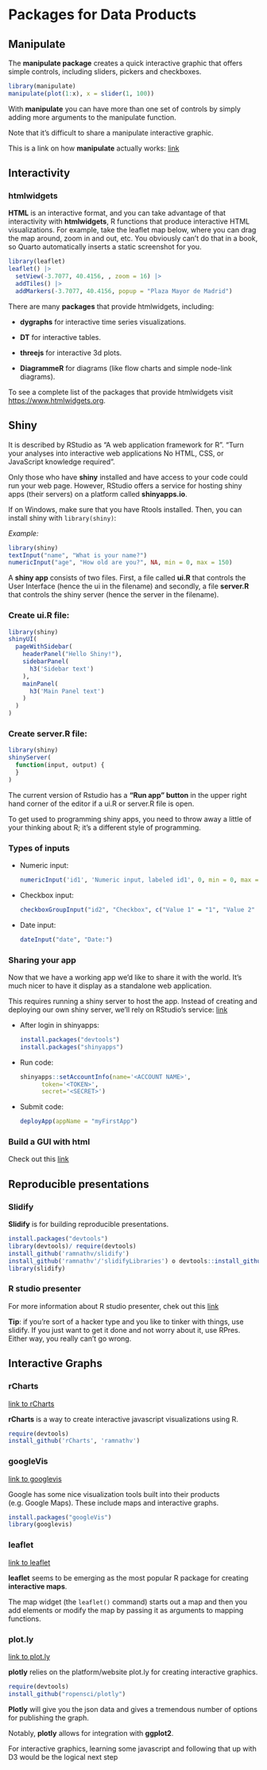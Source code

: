 # Packages for Data Products

## Manipulate

The **manipulate package** creates a quick interactive graphic that offers simple controls, including sliders, pickers and checkboxes.

``` r
library(manipulate) 
manipulate(plot(1:x), x = slider(1, 100))
```

With **manipulate** you can have more than one set of controls by simply adding more arguments to the manipulate function.

Note that it’s difficult to share a manipulate interactive graphic.

This is a link on how **manipulate** actually works: [link](https://support.rstudio.com/hc/en-us/articles/200551906-Interactive-Plotting-with-Manipulate)

## Interactivity

### htmlwidgets

**HTML** is an interactive format, and you can take advantage of that interactivity with **htmlwidgets**, R functions that produce interactive HTML visualizations. For example, take the leaflet map below, where you can drag the map around, zoom in and out, etc. You obviously can’t do that in a book, so Quarto automatically inserts a static screenshot for you.

``` r
library(leaflet)
leaflet() |>
  setView(-3.7077, 40.4156, , zoom = 16) |> 
  addTiles() |>
  addMarkers(-3.7077, 40.4156, popup = "Plaza Mayor de Madrid") 
```

There are many **packages** that provide htmlwidgets, including:

-   **dygraphs** for interactive time series visualizations.

-   **DT** for interactive tables.

-   **threejs** for interactive 3d plots.

-   **DiagrammeR** for diagrams (like flow charts and simple node-link diagrams).

To see a complete list of the packages that provide htmlwidgets visit <https://www.htmlwidgets.org>.


## Shiny

It is described by RStudio as “A web application framework for R”. “Turn your analyses into interactive web applications No HTML, CSS, or JavaScript knowledge required”.

Only those who have **shiny** installed and have access to your code could run your web page. However, RStudio offers a service for hosting shiny apps (their servers) on a platform called **shinyapps.io**.

If on Windows, make sure that you have Rtools installed. Then, you can install shiny with `library(shiny)`:

*Example:*

``` r
library(shiny)
textInput("name", "What is your name?")
numericInput("age", "How old are you?", NA, min = 0, max = 150)
```

A **shiny app** consists of two files. First, a file called **ui.R** that controls the User Interface (hence the ui in the filename) and secondly, a file **server.R** that controls the shiny server (hence the server in the filename).

### Create ui.R file:

``` r
library(shiny)
shinyUI(
  pageWithSidebar( 
    headerPanel("Hello Shiny!"), 
    sidebarPanel( 
      h3('Sidebar text')
    ),
    mainPanel( 
      h3('Main Panel text')
    )
  )
)
```

### Create server.R file:

``` r
library(shiny) 
shinyServer( 
  function(input, output) {
  }
)
```

The current version of Rstudio has a **“Run app” button** in the upper right hand corner of the editor if a ui.R or server.R file is open.

To get used to programming shiny apps, you need to throw away a little of your thinking about R; it’s a different style of programming.

### Types of inputs

-   Numeric input:

    ``` r
    numericInput('id1', 'Numeric input, labeled id1', 0, min = 0, max = 10, step= 1)
    ```

-   Checkbox input:

    ``` r
    checkboxGroupInput("id2", "Checkbox", c("Value 1" = "1", "Value 2" = "2", "Value 3" = "3"))
    ```

-   Date input:

    ``` r
    dateInput("date", "Date:")
    ```

### Sharing your app

Now that we have a working app we’d like to share it with the world. It’s much nicer to have it display as a standalone web application.

This requires running a shiny server to host the app. Instead of creating and deploying our own shiny server, we’ll rely on RStudio’s service: [link](https://www.shinyapps.io/)

-   After login in shinyapps:

    ``` r
    install.packages("devtools")
    install.packages("shinyapps")
    ```

-   Run code:

    ``` r
    shinyapps::setAccountInfo(name='<ACCOUNT NAME>', 
          token='<TOKEN>', 
          secret='<SECRET>')
    ```

-   Submit code:

    ``` r
    deployApp(appName = "myFirstApp")
    ```

### Build a GUI with html

Check out this [link](https://shiny.rstudio.com/articles/html-ui.html)

## Reproducible presentations

### Slidify

**Slidify** is for building reproducible presentations.

``` r
install.packages("devtools") 
library(devtools)/ require(devtools)
install_github('ramnathv/slidify')
install_github('ramnathv'/'slidifyLibraries') o devtools::install_github(pkgs, force = TRUE)
library(slidify)
```

### R studio presenter

For more information about R studio presenter, chek out this [link](https://suppor.rstudio.com/hc/en-us/articles/200486468-Authoring-R-Presentations)

**Tip**: if you’re sort of a hacker type and you like to tinker with things, use slidify. If you just want to get it done and not worry about it, use RPres. Either way, you really can’t go wrong.

## Interactive Graphs

### rCharts

[link to rCharts](https://ramnathv.github.io/rCharts/)

**rCharts** is a way to create interactive javascript visualizations using R.

``` r
require(devtools) 
install_github('rCharts', 'ramnathv')
```

### googleVis

[link to googlevis](https://cran.r-project.org/web/packages/googleVis/vignettes/googleVis_examples.html)

Google has some nice visualization tools built into their products (e.g. Google Maps). These include maps and interactive graphs.

``` r
install.packages("googleVis")
library(googlevis)
```

### leaflet

[link to leaflet](https://rstudio.github.io/leaflet/)

**leaflet** seems to be emerging as the most popular R package for creating **interactive maps**.

The map widget (the `leaflet()` command) starts out a map and then you add elements or modify the map by passing it as arguments to mapping functions.

### plot.ly

[link to plot.ly](https://plot.ly)

**plotly** relies on the platform/website plot.ly for creating interactive graphics.

``` r
require(devtools) 
install_github("ropensci/plotly")
```

**Plotly** will give you the json data and gives a tremendous number of options for publishing the graph.

Notably, **plotly** allows for integration with **ggplot2**.

For interactive graphics, learning some javascript and following that up with D3 would be the logical next step
